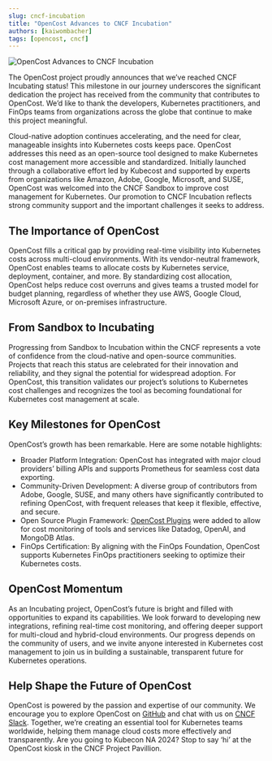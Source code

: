 ```yaml
---
slug: cncf-incubation
title: "OpenCost Advances to CNCF Incubation"
authors: [kaiwombacher]
tags: [opencost, cncf]
---
```


![OpenCost Advances to CNCF Incubation](./img/10312024_blog__header.png)

The OpenCost project proudly announces that we’ve reached CNCF Incubating status! This milestone in our journey underscores the significant dedication the project has received from the community that contributes to OpenCost. We’d like to thank the developers, Kubernetes practitioners, and FinOps teams from organizations across the globe that continue to make this project meaningful.

<!--truncate-->

Cloud-native adoption continues accelerating, and the need for clear, manageable insights into Kubernetes costs keeps pace. OpenCost addresses this need as an open-source tool designed to make Kubernetes cost management more accessible and standardized. Initially launched through a collaborative effort led by Kubecost and supported by experts from organizations like Amazon, Adobe, Google, Microsoft, and SUSE, OpenCost was welcomed into the CNCF Sandbox to improve cost management for Kubernetes. Our promotion to CNCF Incubation reflects strong community support and the important challenges it seeks to address.

## The Importance of OpenCost
OpenCost fills a critical gap by providing real-time visibility into Kubernetes costs across multi-cloud environments. With its vendor-neutral framework, OpenCost enables teams to allocate costs by Kubernetes service, deployment, container, and more. By standardizing cost allocation, OpenCost helps reduce cost overruns and gives teams a trusted model for budget planning, regardless of whether they use AWS, Google Cloud, Microsoft Azure, or on-premises infrastructure.

## From Sandbox to Incubating
Progressing from Sandbox to Incubation within the CNCF represents a vote of confidence from the cloud-native and open-source communities. Projects that reach this status are celebrated for their innovation and reliability, and they signal the potential for widespread adoption. For OpenCost, this transition validates our project’s solutions to Kubernetes cost challenges and recognizes the tool as becoming foundational for Kubernetes cost management at scale.

## Key Milestones for OpenCost
OpenCost’s growth has been remarkable. Here are some notable highlights:
* Broader Platform Integration: OpenCost has integrated with major cloud providers’ billing APIs and supports Prometheus for seamless cost data exporting.
* Community-Driven Development: A diverse group of contributors from Adobe, Google, SUSE, and many others have significantly contributed to refining OpenCost, with frequent releases that keep it flexible, effective, and secure.
* Open Source Plugin Framework: [OpenCost Plugins](https://github.com/opencost/opencost-plugins) were added to allow for cost monitoring of tools and services like Datadog, OpenAI, and MongoDB Atlas.
* FinOps Certification: By aligning with the FinOps Foundation, OpenCost supports Kubernetes FinOps practitioners seeking to optimize their Kubernetes costs.

## OpenCost Momentum
As an Incubating project, OpenCost’s future is bright and filled with opportunities to expand its capabilities. We look forward to developing new integrations, refining real-time cost monitoring, and offering deeper support for multi-cloud and hybrid-cloud environments. Our progress depends on the community of users, and we invite anyone interested in Kubernetes cost management to join us in building a sustainable, transparent future for Kubernetes operations.

## Help Shape the Future of OpenCost
OpenCost is powered by the passion and expertise of our community. We encourage you to explore OpenCost on [GitHub](https://github.com/opencost) and chat with us on [CNCF Slack](https://cloud-native.slack.com/). Together, we’re creating an essential tool for Kubernetes teams worldwide, helping them manage cloud costs more effectively and transparently. Are you going to Kubecon NA 2024? Stop to say ‘hi’ at the OpenCost kiosk in the CNCF Project Pavillion.

